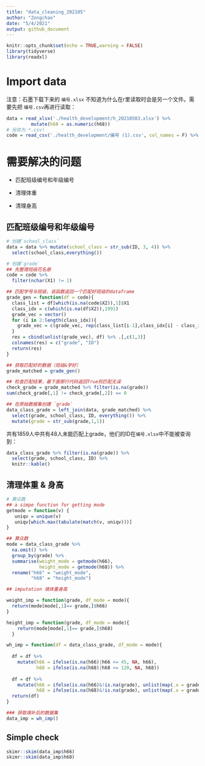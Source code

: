 ```yaml
---
title: "data_cleaning_202105"
author: "Zongchao"
date: "5/4/2021"
output: github_document
---
```


```r
knitr::opts_chunk$set(echo = TRUE,warning = FALSE)
library(tidyverse)
library(readxl)
```

# Import data

注意：石墨下载下来的 `编号.xlsx` 不知道为什么在r里读取时会是另一个文件。需要先把 `编号.csv`再进行读取：

```r
data = read_xlsx('./health_development/h_20210503.xlsx') %>%
         mutate(h68 = as.numeric(h68))
# 另存为 *.csv!
code = read_csv('./health_development/编号 (1).csv', col_names = F) %>% select(-X3)
```


# 需要解决的问题

- 匹配班级编号和年级编号

- 清理体重

- 清理身高


## 匹配班级编号和年级编号

```r
# 创建`school_class`
data = data %>% mutate(school_class = str_sub(ID, 3, 4)) %>% 
  select(school_class,everything())

# 创建`grade`
## 先整理班级花名册
code = code %>% 
  filter(nchar(X1) != 1)

## 匹配学号与班级，该函数返回一个匹配好班级的dataframe
grade_gen = function(df = code){
  class_list = df[which(is.na(code$X2)),1]$X1
  class_idx = c(which(is.na(df$X2)),1991)
  grade_vec = vector()
  for (i in 2:length(class_idx)){
    grade_vec = c(grade_vec, rep(class_list[i-1],class_idx[i] - class_idx[i-1]))
  }
  res = cbind(unlist(grade_vec), df) %>% .[,c(1,3)]
  colnames(res) = c("grade", "ID")
  return(res)
}

## 获取匹配好的数据（班级&学好）
grade_matched = grade_gen()

## 检查匹配结果，最下面那行代码返回True则匹配无误
check_grade = grade_matched %>% filter(is.na(grade))
sum(check_grade[,1] != check_grade[,2]) == 0

## 在原始数据集创建 `grade`
data_class_grade = left_join(data, grade_matched) %>%
  select(grade, school_class, ID, everything()) %>%
  mutate(grade = str_sub(grade,1,1))
```

共有1859人中共有48人未能匹配上grade，他们的ID在`编号.xlsx`中不能被查询到：

```r
data_class_grade %>% filter(is.na(grade)) %>%
  select(grade, school_class, ID) %>%
  knitr::kable()
```

## 清理体重 & 身高


```r
# 算众数
## a simpe function for getting mode
getmode = function(v) {
   uniqv = unique(v)
   uniqv[which.max(tabulate(match(v, uniqv)))]
}

## 算众数
mode = data_class_grade %>% 
  na.omit() %>%
  group_by(grade) %>%
  summarise(weight_mode = getmode(h66),
            height_mode = getmode(h68)) %>%
  rename("h66" = "weight_mode",
         "h68" = "height_mode")

## imputation 填体重身高

weight_imp = function(grade, df_mode = mode){
  return(mode[mode[,1]== grade,]$h66)
}

height_imp = function(grade, df_mode = mode){
    return(mode[mode[,1]== grade,]$h68)
  }

wh_imp = function(df = data_class_grade, df_mode = mode){
  
  df = df %>%
    mutate(h66 = ifelse(is.na(h66)|h66 <= 45, NA, h66),
           h68 = ifelse(is.na(h68)|h68 <= 120, NA, h68))
  
  df = df %>%
    mutate(h66 = ifelse(is.na(h66)&!is.na(grade), unlist(map(.x = grade,  weight_imp)), h66),
           h68 = ifelse(is.na(h68)&!is.na(grade), unlist(map(.x = grade, height_imp)), h68))
  return(df)
}

### 获取填补后的数据集
data_imp = wh_imp()
```


## Simple check

```r
skimr::skim(data_imp$h66)
skimr::skim(data_imp$h68)
```

